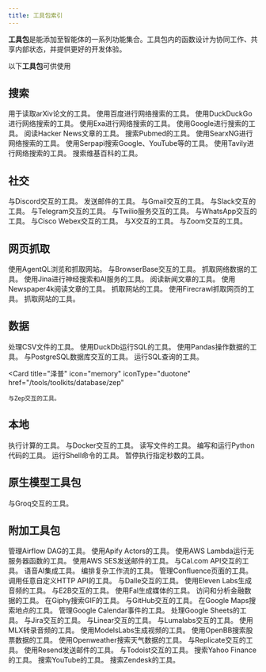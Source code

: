 ```yaml
---
title: 工具包索引
---
```

**工具包**是能添加至智能体的一系列功能集合。工具包内的函数设计为协同工作、共享内部状态，并提供更好的开发体验。

以下**工具包**可供使用

## 搜索

<CardGroup cols={3}>
  <Card
    title="arXiv"
    icon="book"
    iconType="duotone"
    href="/tools/toolkits/search/arxiv"
  >
    用于读取arXiv论文的工具。
  </Card>
  <Card
    title="百度搜索"
    icon="magnifying-glass"
    iconType="duotone"
    href="/tools/toolkits/search/baidusearch"
  >
    使用百度进行网络搜索的工具。
  </Card>
  <Card
    title="DuckDuckGo"
    icon="duck"
    iconType="duotone"
    href="/tools/toolkits/search/duckduckgo"
  >
    使用DuckDuckGo进行网络搜索的工具。
  </Card>
  <Card
    title="埃克萨"
    icon="magnifying-glass"
    iconType="duotone"
    href="/tools/toolkits/search/exa"
  >
    使用Exa进行网络搜索的工具。
  </Card>
  <Card
    title="谷歌搜索"
    icon="google"
    iconType="duotone"
    href="/tools/toolkits/search/googlesearch"
  >
    使用Google进行搜索的工具。
  </Card>
  <Card
    title="黑客新闻"
    icon="newspaper"
    iconType="duotone"
    href="/tools/toolkits/search/hackernews"
  >
    阅读Hacker News文章的工具。
  </Card>
  <Card
    title="PubMed"
    icon="file-medical"
    iconType="duotone"
    href="/tools/toolkits/search/pubmed"
  >
    搜索Pubmed的工具。
  </Card>
  <Card
    title="SearxNG"
    icon="magnifying-glass"
    iconType="duotone"
    href="/tools/toolkits/search/searxng"
  >
    使用SearxNG进行网络搜索的工具。
  </Card>
  <Card
    title="Serpapi"
    icon="magnifying-glass"
    iconType="duotone"
    href="/tools/toolkits/search/serpapi"
  >
    使用Serpapi搜索Google、YouTube等的工具。
  </Card>
  <Card
    title="塔维利"
    icon="magnifying-glass"
    iconType="duotone"
    href="/tools/toolkits/search/tavily"
  >
    使用Tavily进行网络搜索的工具。
  </Card>
  <Card
    title="维基百科"
    icon="book"
    iconType="duotone"
    href="/tools/toolkits/search/wikipedia"
  >
    搜索维基百科的工具。
  </Card>
</CardGroup>

## 社交

<CardGroup cols={3}>
  <Card
    title="Discord"
    icon="comment"
    iconType="duotone"
    href="/tools/toolkits/social/discord"
  >
    与Discord交互的工具。
  </Card>
  <Card
    title="电子邮件"
    icon="envelope"
    iconType="duotone"
    href="/tools/toolkits/social/email"
  >
    发送邮件的工具。
  </Card>
  <Card
    title="Gmail"
    icon="envelope"
    iconType="duotone"
    href="/tools/toolkits/social/gmail"
  >
    与Gmail交互的工具。
  </Card>
  <Card
    title="Slack"
    icon="slack"
    iconType="duotone"
    href="/tools/toolkits/social/slack"
  >
    与Slack交互的工具。
  </Card>
  <Card
    title="Telegram"
    icon="telegram"
    iconType="brands"
    href="/tools/toolkits/social/telegram"
  >
    与Telegram交互的工具。
  </Card>
  <Card
    title="Twilio"
    icon="mobile-screen-button"
    iconType="duotone"
    href="/tools/toolkits/social/twilio"
  >
    与Twilio服务交互的工具。
  </Card>
  <Card
    title="WhatsApp"
    icon="whatsapp"
    iconType="brands"
    href="/tools/toolkits/social/whatsapp"
  >
    与WhatsApp交互的工具。
  </Card>
  <Card
    title="Webex（思科网络会议系统）"
    icon="message"
    iconType="duotone"
    href="/tools/toolkits/social/webex"
  >
    与Cisco Webex交互的工具。
  </Card>
  <Card
    title="X（Twitter）"
    icon="x-twitter"
    iconType="brands"
    href="/tools/toolkits/social/x"
  >
    与X交互的工具。
  </Card>
  <Card
    title="Zoom"
    icon="video"
    iconType="duotone"
    href="/tools/toolkits/social/zoom"
  >
    与Zoom交互的工具。
  </Card>
</CardGroup>

## 网页抓取

<CardGroup cols={3}>
  <Card
    title="智能体QL"
    icon="magnifying-glass"
    iconType="duotone"
    href="/tools/toolkits/web_scrape/agentql"
  >
    使用AgentQL浏览和抓取网站。
  </Card>
  <Card
    title="BrowserBase"
    icon="browser"
    iconType="duotone"
    href="/tools/toolkits/web_scrape/browserbase"
  >
    与BrowserBase交互的工具。
  </Card>
  <Card
    title="爬虫4AI"
    icon="spider"
    iconType="duotone"
    href="/tools/toolkits/web_scrape/crawl4ai"
  >
    抓取网络数据的工具。
  </Card>
  <Card
    title="Jina Reader"
    icon="robot"
    iconType="duotone"
    href="/tools/toolkits/web_scrape/jina_reader"
  >
    使用Jina进行神经搜索和AI服务的工具。
  </Card>
  <Card
    title="报纸"
    icon="newspaper"
    iconType="duotone"
    href="/tools/toolkits/web_scrape/newspaper"
  >
    阅读新闻文章的工具。
  </Card>
  <Card
    title="Newspaper4k"
    icon="newspaper"
    iconType="duotone"
    href="/tools/toolkits/web_scrape/newspaper4k"
  >
    使用Newspaper4k阅读文章的工具。
  </Card>
  <Card
    title="网站"
    icon="globe"
    iconType="duotone"
    href="/tools/toolkits/web_scrape/website"
  >
    抓取网站的工具。
  </Card>
  <Card
    title="Firecrawl"
    icon="fire"
    iconType="duotone"
    href="/tools/toolkits/web_scrape/firecrawl"
  >
    使用Firecrawl抓取网页的工具。
  </Card>
  <Card
    title="蜘蛛"
    icon="spider"
    iconType="duotone"
    href="/tools/toolkits/web_scrape/spider"
  >
    抓取网站的工具。
  </Card>
</CardGroup>

## 数据

<CardGroup cols={3}>
  <Card
    title="CSV"
    icon="file-csv"
    iconType="duotone"
    href="/tools/toolkits/database/csv"
  >
    处理CSV文件的工具。
  </Card>
  <Card
    title="DuckDb"
    icon="server"
    iconType="duotone"
    href="/tools/toolkits/database/duckdb"
  >
    使用DuckDb运行SQL的工具。
  </Card>
  <Card
    title="Pandas"
    icon="table"
    iconType="duotone"
    href="/tools/toolkits/database/pandas"
  >
    使用Pandas操作数据的工具。
  </Card>
  <Card
    title="PostgreSQL"
    icon="database"
    iconType="duotone"
    href="/tools/toolkits/database/postgres"
  >
    与PostgreSQL数据库交互的工具。
  </Card>
  <Card
    title="SQL"
    icon="database"
    iconType="duotone"
    href="/tools/toolkits/database/sql"
  >
    运行SQL查询的工具。
  </Card>

  <Card
    title="泽普"
    icon="memory"
    iconType="duotone"
    href="/tools/toolkits/database/zep"
  >
    与Zep交互的工具。
  </Card>
</CardGroup>

## 本地

<CardGroup cols={3}>
  <Card
    title="计算器"
    icon="calculator"
    iconType="duotone"
    href="/tools/toolkits/local/calculator"
  >
    执行计算的工具。
  </Card>
  <Card
    title="Docker"
    icon="docker"
    iconType="duotone"
    href="/tools/toolkits/local/docker"
  >
    与Docker交互的工具。
  </Card>
  <Card title="文件" icon="file" iconType="duotone" href="/tools/toolkits/local/file">
    读写文件的工具。
  </Card>
  <Card
    title="Python"
    icon="code"
    iconType="duotone"
    href="/tools/toolkits/local/python"
  >
    编写和运行Python代码的工具。
  </Card>
  <Card
    title="Shell"
    icon="terminal"
    iconType="duotone"
    href="/tools/toolkits/local/shell"
  >
    运行Shell命令的工具。
  </Card>
  <Card
    title="睡眠"
    icon="bed"
    iconType="duotone"
    href="/tools/toolkits/local/sleep"
  >
    暂停执行指定秒数的工具。
  </Card>
</CardGroup>

## 原生模型工具包

<CardGroup cols={3}>
  <Card
    title="Groq"
    icon="groq"
    iconType="brands"
    href="/tools/toolkits/models/groq"
  >
    与Groq交互的工具。
  </Card>
</CardGroup>

## 附加工具包

<CardGroup cols={3}>
  <Card
    title="Airflow"
    icon="wind"
    iconType="duotone"
    href="/tools/toolkits/others/airflow"
  >
    管理Airflow DAG的工具。
  </Card>
  <Card
    title="Apify"
    icon="gear"
    iconType="duotone"
    href="/tools/toolkits/others/apify"
  >
    使用Apify Actors的工具。
  </Card>
  <Card
    title="AWS Lambda"
    icon="server"
    iconType="duotone"
    href="/tools/toolkits/others/aws_lambda"
  >
    使用AWS Lambda运行无服务器函数的工具。
  </Card>
   <Card
    title="AWS SES（亚马逊简单电子邮件服务）"
    icon="envelope"
    iconType="duotone"
    href="/tools/toolkits/others/aws_ses"
  >
    使用AWS SES发送邮件的工具。
  </Card>
  <Card
    title="CalCom"
    icon="calendar"
    iconType="duotone"
    href="/tools/toolkits/others/calcom"
  >
    与Cal.com API交互的工具。
  </Card>
  <Card
    title="卡泰西亚"
    icon="waveform"
    iconType="duotone"
    href="/tools/toolkits/others/cartesia"
  >
    语音AI集成工具。
  </Card>
  <Card
    title="Composio"
    icon="code-branch"
    iconType="duotone"
    href="/tools/toolkits/others/composio"
  >
    编排复杂工作流的工具。
  </Card>
  <Card
    title="Confluence"
    icon="file"
    iconType="duotone"
    href="/tools/toolkits/others/confluence"
  >
    管理Confluence页面的工具。
  </Card>
  <Card
    title="自定义 API"
    icon="puzzle-piece"
    iconType="duotone"
    href="/tools/toolkits/others/custom_api"
  >
    调用任意自定义HTTP API的工具。
  </Card>
  <Card
    title="Dalle"
    icon="eye"
    iconType="duotone"
    href="/tools/toolkits/others/dalle"
  >
    与Dalle交互的工具。
  </Card>
  <Card
    title="十一实验室"
    icon="headphones"
    iconType="duotone"
    href="/tools/toolkits/others/eleven_labs"
  >
    使用Eleven Labs生成音频的工具。
  </Card>
  <Card title="E2B" icon="server" iconType="duotone" href="/tools/toolkits/others/e2b">
    与E2B交互的工具。
  </Card>
  <Card title="Fal" icon="video" iconType="duotone" href="/tools/toolkits/others/fal">
    使用Fal生成媒体的工具。
  </Card>
  <Card
    title="金融数据集"
    icon="dollar-sign"
    iconType="duotone"
    href="/tools/toolkits/others/financial_datasets"
  >
    访问和分析金融数据的工具。
  </Card>
  <Card
    title="Giphy"
    icon="image"
    iconType="duotone"
    href="/tools/toolkits/others/giphy"
  >
    在Giphy搜索GIF的工具。
  </Card>
  <Card
    title="GitHub"
    icon="github"
    iconType="brands"
    href="/tools/toolkits/others/github"
  >
    与GitHub交互的工具。
  </Card>
  <Card
    title="谷歌地图"
    icon="map"
    iconType="duotone"
    href="/tools/toolkits/others/google_maps"
  >
    在Google Maps搜索地点的工具。
  </Card>
  <Card
    title="Google 日历"
    icon="calendar"
    iconType="duotone"
    href="/tools/toolkits/others/googlecalendar"
  >
    管理Google Calendar事件的工具。
  </Card>
  <Card
    title="Google Sheets"
    icon="google"
    iconType="duotone"
    href="/tools/toolkits/others/google_sheets"
  >
    处理Google Sheets的工具。
  </Card>
  <Card title="Jira" icon="jira" iconType="brands" href="/tools/toolkits/others/jira">
    与Jira交互的工具。
  </Card>
  <Card
    title="线性"
    icon="list"
    iconType="duotone"
    href="/tools/toolkits/others/linear"
  >
    与Linear交互的工具。
  </Card>
  <Card
    title="Lumalabs"
    icon="lightbulb"
    iconType="duotone"
    href="/tools/toolkits/others/lumalabs"
  >
    与Lumalabs交互的工具。
  </Card>
  <Card
    title="MLX 转录"
    icon="headphones"
    iconType="duotone"
    href="/tools/toolkits/others/mlx_transcribe"
  >
    使用MLX转录音频的工具。
  </Card>
  <Card
    title="模型实验室"
    icon="video"
    iconType="duotone"
    href="/tools/toolkits/others/models_labs"
  >
    使用ModelsLabs生成视频的工具。
  </Card>
  <Card
    title="开放式BB"
    icon="chart-bar"
    iconType="duotone"
    href="/tools/toolkits/others/openbb"
  >
    使用OpenBB搜索股票数据的工具。
  </Card>
  <Card
    title="Openweather"
    icon="cloud-sun"
    iconType="duotone"
    href="/tools/toolkits/others/openweather"
  >
    使用Openweather搜索天气数据的工具。
  </Card>
  <Card
    title="Replicate"
    icon="robot"
    iconType="duotone"
    href="/tools/toolkits/others/replicate"
  >
    与Replicate交互的工具。
  </Card>
  <Card
    title="Resend"
    icon="paper-plane"
    iconType="duotone"
    href="/tools/toolkits/others/resend"
  >
    使用Resend发送邮件的工具。
  </Card>
  <Card
    title="待办清单"
    icon="list"
    iconType="duotone"
    href="/tools/toolkits/others/todoist"
  >
    与Todoist交互的工具。
  </Card>
  <Card
    title="YFinance"
    icon="dollar-sign"
    iconType="duotone"
    href="/tools/toolkits/others/yfinance"
  >
    搜索Yahoo Finance的工具。
  </Card>
  <Card
    title="YouTube"
    icon="youtube"
    iconType="brands"
    href="/tools/toolkits/others/youtube"
  >
    搜索YouTube的工具。
  </Card>
  <Card
    title="Zendesk"
    icon="headphones"
    iconType="duotone"
    href="/tools/toolkits/others/zendesk"
  >
    搜索Zendesk的工具。
  </Card>
</CardGroup>